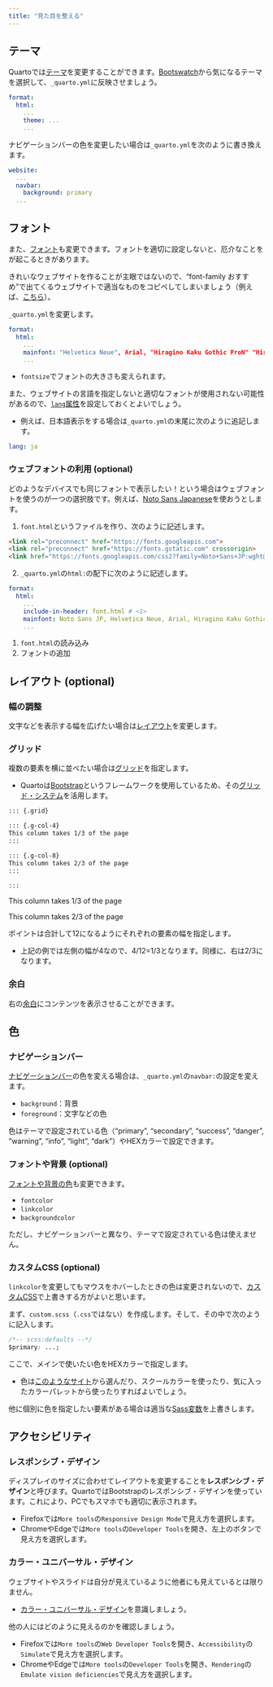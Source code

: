 ```yaml
---
title: "見た目を整える"
---
```


## テーマ

Quartoでは[テーマ](https://quarto.org/docs/output-formats/html-themes.html)を変更することができます。[Bootswatch](https://bootswatch.com/)から気になるテーマを選択して、`_quarto.yml`に反映させましょう。

```yaml
format:
  html:
    ...
    theme: ...
    ...
```

ナビゲーションバーの色を変更したい場合は`_quarto.yml`を次のように書き換えます。

```yaml
website:
  ...
  navbar:
    background: primary
  ...
```

## フォント

また、[フォント](https://quarto.org/docs/output-formats/html-basics.html#table-of-contents)も変更できます。フォントを適切に設定しないと、厄介なことをが起こるときがあります。

きれいなウェブサイトを作ることが主眼ではないので、"font-family おすすめ"で出てくるウェブサイトで適当なものをコピペしてしまいましょう（例えば、[こちら](https://ics.media/entry/200317/)）。

`_quarto.yml`を変更します。

```yaml
format:
  html:
    ...
    mainfont: "Helvetica Neue", Arial, "Hiragino Kaku Gothic ProN" "Hiragino Sans", "BIZ UDPGothic", Meiryo, sans-serif
    ...
```

- `fontsize`でフォントの大きさも変えられます。

また、ウェブサイトの言語を指定しないと適切なフォントが使用されない可能性があるので、[`lang`属性](https://quarto.org/docs/authoring/language.html)を設定しておくとよいでしょう。

- 例えば、日本語表示をする場合は`_quarto.yml`の末尾に次のように追記します。

```yaml
lang: ja
```

### ウェブフォントの利用 (optional)

どのようなデバイスでも同じフォントで表示したい！という場合はウェブフォントを使うのが一つの選択肢です。例えば、[Noto Sans Japanese](https://fonts.google.com/noto/specimen/Noto+Sans+JP)を使おうとします。

1. `font.html`というファイルを作り、次のように記述します。

```html
<link rel="preconnect" href="https://fonts.googleapis.com">
<link rel="preconnect" href="https://fonts.gstatic.com" crossorigin>
<link href="https://fonts.googleapis.com/css2?family=Noto+Sans+JP:wght@400&display=swap" rel="stylesheet">
```

2. `_quarto.yml`の`html:`の配下に次のように記述します。

```yaml
format:
  html:
    ...
    include-in-header: font.html # <1>
    mainfont: Noto Sans JP, Helvetica Neue, Arial, Hiragino Kaku Gothic ProN, Hiragino Sans, BIZ UDPGothic, Meiryo, sans-serif # <2>
    ...
```

1. `font.html`の読み込み
2. フォントの追加

## レイアウト (optional)

### 幅の調整

文字などを表示する幅を広げたい場合は[レイアウト](https://quarto.org/docs/authoring/article-layout.html)を変更します。

### グリッド

複数の要素を横に並べたい場合は[グリッド](https://quarto.org/docs/output-formats/page-layout.html#css-grid)を指定します。

- Quartoは[Bootstrap](https://getbootstrap.jp/)というフレームワークを使用しているため、その[グリッド・システム](https://getbootstrap.jp/docs/5.0/layout/grid/)を活用します。

```md
::: {.grid}

::: {.g-col-4}
This column takes 1/3 of the page
:::

::: {.g-col-8}
This column takes 2/3 of the page
:::

:::
```

::: {.grid}

::: {.g-col-4}
This column takes 1/3 of the page
:::

::: {.g-col-8}
This column takes 2/3 of the page
:::

:::

ポイントは合計して12になるようにそれぞれの要素の幅を指定します。

- 上記の例では左側の幅が4なので、4/12=1/3となります。同様に、右は2/3になります。

### 余白

右の[余白](https://quarto.org/docs/authoring/article-layout.html#margin-content)にコンテンツを表示させることができます。

## 色

### ナビゲーションバー

[ナビゲーションバー](https://quarto.org/docs/websites/website-navigation.html#top-navigation)の色を変える場合は、`_quarto.yml`の`navbar:`の設定を変えます。

- `background`：背景
- `foreground`：文字などの色

色はテーマで設定されている色（“primary”, “secondary”, “success”, “danger”, “warning”, “info”, “light”, “dark”）やHEXカラーで設定できます。

### フォントや背景 (optional)

[フォントや背景の色](https://quarto.org/docs/authoring/article-layout.html#margin-content)も変更できます。

- `fontcolor`
- `linkcolor`
- `backgroundcolor`

ただし、ナビゲーションバーと異なり、テーマで設定されている色は使えません。

### カスタムCSS (optional)

`linkcolor`を変更してもマウスをホバーしたときの色は変更されないので、[カスタムCSS](https://quarto.org/docs/output-formats/html-themes.html#theme-options)で上書きする方がよいと思います。

まず、`custom.scss`（`.css`ではない）を作成します。そして、その中で次のように記入します。

```css
/*-- scss:defaults --*/
$primary: ...;
```

ここで、メインで使いたい色をHEXカラーで指定します。

- 色は[このようなサイト](https://www.colordic.org/)から選んだり、スクールカラーを使ったり、気に入ったカラーパレットから使ったりすればよいでしょう。

他に個別に色を指定したい要素がある場合は適当な[Sass変数](https://www.colordic.org/)を上書きします。

## アクセシビリティ

### レスポンシブ・デザイン

ディスプレイのサイズに合わせてレイアウトを変更することを**レスポンシブ・デザイン**と呼びます。QuartoではBootstrapのレスポンシブ・デザインを使っています。これにより、PCでもスマホでも適切に表示されます。

- Firefoxでは`More tools`の`Responsive Design Mode`で見え方を選択します。
- ChromeやEdgeでは`More tools`の`Developer Tools`を開き、左上のボタンで見え方を選択します。

### カラー・ユニバーサル・デザイン

ウェブサイトやスライドは自分が見えているように他者にも見えているとは限りません。

- [カラー・ユニバーサル・デザイン](https://cudo.jp/)を意識しましょう。

他の人にはどのように見えるのかを確認しましょう。

- Firefoxでは`More tools`の`Web Developer Tools`を開き、`Accessibility`の`Simulate`で見え方を選択します。
- ChromeやEdgeでは`More tools`の`Developer Tools`を開き、`Rendering`の`Emulate vision deficiencies`で見え方を選択します。
